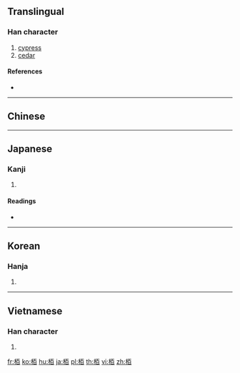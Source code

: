 {{also|柏}}
==Translingual==

===Han character===
{{Han char|rn=75|rad=木|as=06|sn=10|four=|canj=DMA|ids=⿰木百}}

# [[cypress]]
# [[cedar]]

====References====
* {{Han ref|kx=0523.010|dkj=14714|dj=0911.010|hdz=21196.040|uh=6822|ud=26658}}

----

==Chinese==
{{zh-see|柏}}

----

==Japanese==

===Kanji===
{{ja-kanji|grade=|rs=木06}}

# {{defn|lang=ja|sort=木06}}

====Readings====
* {{ja-readings|on=[[はく]] (haku), [[ひゃく]] (hyaku)|kun=[[かしわ]] (kashiwa), [[かや]] (kaya)}}

----

==Korean==

===Hanja===
{{ko-hanja|hangeul=백|eumhun=|rv=baek|mr=paek|y=payk}}

# {{defn|lang=ko|sort=木06}}

----

==Vietnamese==

===Han character===
{{vi-hantu|[[bứa]], [[bá]], [[bách]], [[bữa]]|rs=木06}}

# {{defn|lang=vi|sort=木06}}

[[fr:栢]]
[[ko:栢]]
[[hu:栢]]
[[ja:栢]]
[[pl:栢]]
[[th:栢]]
[[vi:栢]]
[[zh:栢]]